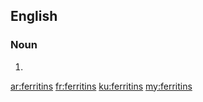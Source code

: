 ==English==

===Noun===
{{head|en|plural}}

# {{plural of|ferritin|lang=en}}

[[ar:ferritins]]
[[fr:ferritins]]
[[ku:ferritins]]
[[my:ferritins]]